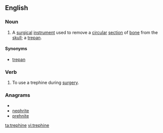 ==English==

===Noun===
{{en-noun}}

# {{medicine}} A [[surgical]] [[instrument]] used to remove a [[circular]] [[section]] of [[bone]] from the [[skull]]; a [[trepan]].

====Synonyms====
* [[trepan]] {{a|obsolete}}

===Verb===
{{en-verb|trephines|trephining|trephined|trephined}}

# To use a trephine during [[surgery]].

===Anagrams===
* {{alphagram|eehinprt}}
* [[nephrite#English|nephrite]]
* [[prehnite#English|prehnite]]

[[ta:trephine]]
[[vi:trephine]]